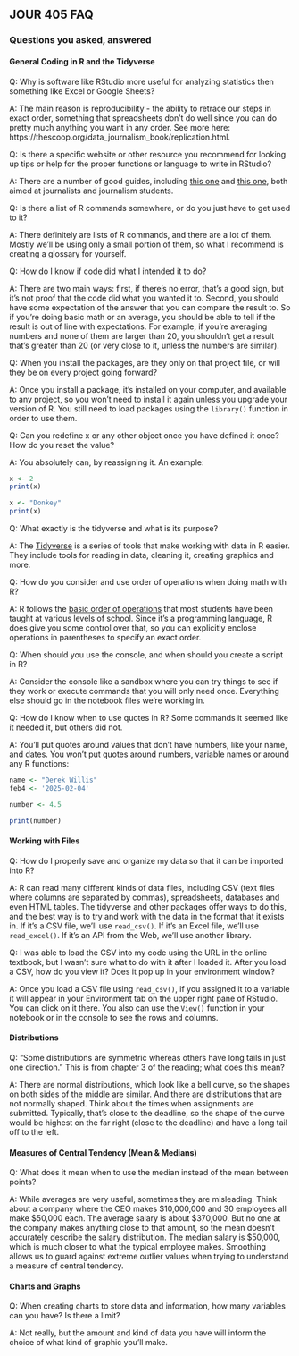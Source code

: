## JOUR 405 FAQ
### Questions you asked, answered

#### General Coding in R and the Tidyverse

Q: Why is software like RStudio more useful for analyzing statistics then something like Excel or Google Sheets? 

A: The main reason is reproducibility - the ability to retrace our steps in exact order, something that spreadsheets don't do well since you can do pretty much anything you want in any order. See more here: https://thescoop.org/data_journalism_book/replication.html.

Q: Is there a specific website or other resource you recommend for looking up tips or help for the proper functions or language to write in RStudio?

A: There are a number of good guides, including [this one](https://learn.r-journalism.com/en/how_to_use_r/) and [this one](https://www.machlis.com/R4Journalists/), both aimed at journalists and journalism students.

Q: Is there a list of R commands somewhere, or do you just have to get used to it?

A: There definitely are lists of R commands, and there are a lot of them. Mostly we'll be using only a small portion of them, so what I recommend is creating a glossary for yourself.

Q: How do I know if code did what I intended it to do?

A: There are two main ways: first, if there's no error, that's a good sign, but it's not proof that the code did what you wanted it to. Second, you should have some expectation of the answer that you can compare the result to. So if you're doing basic math or an average, you should be able to tell if the result is out of line with expectations. For example, if you're averaging numbers and none of them are larger than 20, you shouldn't get a result that's greater than 20 (or very close to it, unless the numbers are similar).

Q: When you install the packages, are they only on that project file, or will they be on every project going forward?

A: Once you install a package, it's installed on your computer, and available to any project, so you won't need to install it again unless you upgrade your version of R. You still need to load packages using the `library()` function in order to use them.

Q: Can you redefine x or any other object once you have defined it once? How do you reset the value?

A: You absolutely can, by reassigning it. An example:

```r
x <- 2
print(x)

x <- "Donkey"
print(x)
```

Q: What exactly is the tidyverse and what is its purpose? 

A: The [Tidyverse](https://www.tidyverse.org/) is a series of tools that make working with data in R easier. They include tools for reading in data, cleaning it, creating graphics and more.

Q: How do you consider and use order of operations when doing math with R?

A: R follows the [basic order of operations](https://www.mathnasium.com/blog/order-of-operations-in-math) that most students have been taught at various levels of school. Since it's a programming language, R does give you some control over that, so you can explicitly enclose operations in parentheses to specify an exact order.

Q: When should you use the console, and when should you create a script in R?

A: Consider the console like a sandbox where you can try things to see if they work or execute commands that you will only need once. Everything else should go in the notebook files we're working in.

Q: How do I know when to use quotes in R? Some commands it seemed like it needed it, but others did not.

A: You'll put quotes around values that don't have numbers, like your name, and dates. You won't put quotes around numbers, variable names or around any R functions:

```r
name <- "Derek Willis"
feb4 <- '2025-02-04'

number <- 4.5

print(number)
```


#### Working with Files

Q: How do I properly save and organize my data so that it can be imported into R?

A: R can read many different kinds of data files, including CSV (text files where columns are separated by commas), spreadsheets, databases and even HTML tables. The tidyverse and other packages offer ways to do this, and the best way is to try and work with the data in the format that it exists in. If it's a CSV file, we'll use `read_csv()`. If it's an Excel file, we'll use `read_excel()`. If it's an API from the Web, we'll use another library.

Q: I was able to load the CSV into my code using the URL in the online textbook, but I wasn't sure what to do with it after I loaded it. After you load a CSV, how do you view it? Does it pop up in your environment window?

A: Once you load a CSV file using `read_csv()`, if you assigned it to a variable it will appear in your Environment tab on the upper right pane of RStudio. You can click on it there. You also can use the `View()` function in your notebook or in the console to see the rows and columns.

#### Distributions

Q: "Some distributions are symmetric whereas others have long tails in just one direction." This is from chapter 3 of the reading; what does this mean?

A: There are normal distributions, which look like a bell curve, so the shapes on both sides of the middle are similar. And there are distributions that are not normally shaped. Think about the times when assignments are submitted. Typically, that's close to the deadline, so the shape of the curve would be highest on the far right (close to the deadline) and have a long tail off to the left.

#### Measures of Central Tendency (Mean & Medians)

Q: What does it mean when to use the median instead of the mean between points?

A: While averages are very useful, sometimes they are misleading. Think about a company where the CEO makes $10,000,000 and 30 employees all make $50,000 each. The average salary is about $370,000. But no one at the company makes anything close to that amount, so the mean doesn't accurately describe the salary distribution. The median salary is $50,000, which is much closer to what the typical employee makes. Smoothing allows us to guard against extreme outlier values when trying to understand a measure of central tendency.

#### Charts and Graphs

Q: When creating charts to store data and information, how many variables can you have? Is there a limit?

A: Not really, but the amount and kind of data you have will inform the choice of what kind of graphic you'll make.
